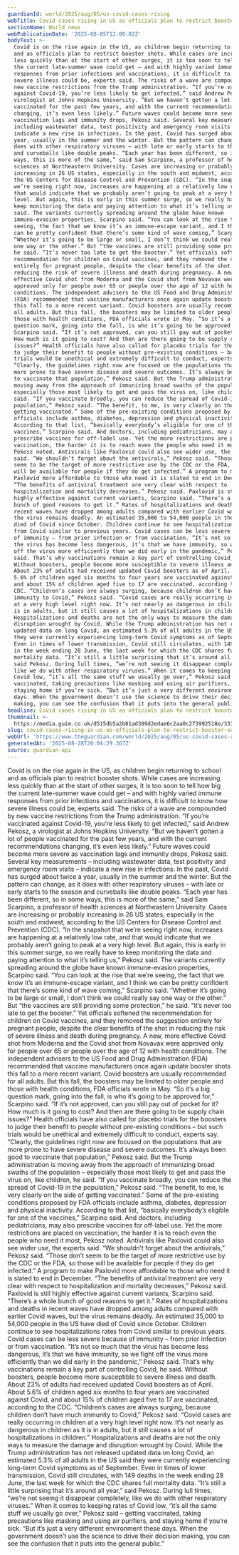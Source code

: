 ```yaml
---
guardianId: world/2025/aug/05/us-covid-cases-rising
webTitle: Covid cases rising in US as officials plan to restrict booster vaccines
sectionName: World news
webPublicationDate: '2025-08-05T12:00:02Z'
bodyText: >-
  Covid is on the rise again in the US, as children begin returning to school
  and as officials plan to restrict booster shots. While cases are increasing
  less quickly than at the start of other surges, it is too soon to tell how big
  the current late-summer wave could get – and with highly varied immune
  responses from prior infections and vaccinations, it is difficult to know how
  severe illness could be, experts said. The risks of a wave are compounded by
  new vaccine restrictions from the Trump administration. “If you’re vaccinated
  against Covid-19, you’re less likely to get infected,” said Andrew Pekosz, a
  virologist at Johns Hopkins University. “But we haven’t gotten a lot of people
  vaccinated for the past few years, and with the current recommendations
  changing, it’s even less likely.” Future waves could become more severe as
  vaccination lags and immunity drops, Pekosz said. Several key measurements –
  including wastewater data, test positivity and emergency room visits –
  indicate a new rise in infections. In the past, Covid has surged about twice a
  year, usually in the summer and the winter. But the pattern can change, as it
  does with other respiratory viruses – with late or early starts to the season
  and curveballs like double peaks. “Each year has been different, so in some
  ways, this is more of the same,” said Sam Scarpino, a professor of health
  sciences at Northeastern University. Cases are increasing or probably
  increasing in 26 US states, especially in the south and midwest, according to
  the US Centers for Disease Control and Prevention (CDC). “In the snapshot that
  we’re seeing right now, increases are happening at a relatively low rate, and
  that would indicate that we probably aren’t going to peak at a very high
  level. But again, this is early in this summer surge, so we really have to
  keep monitoring the data and paying attention to what it’s telling us,” Pekosz
  said. The variants currently spreading around the globe have known
  immune-evasion properties, Scarpino said. “You can look at the rise that we’re
  seeing, the fact that we know it’s an immune-escape variant, and I think we
  can be pretty confident that there’s some kind of wave coming,” Scarpino said.
  “Whether it’s going to be large or small, I don’t think we could really say
  one way or the other.” But “the vaccines are still providing some protection,”
  he said. “It’s never too late to get the booster.” Yet officials softened the
  recommendation for children on Covid vaccines, and they removed the suggestion
  entirely for pregnant people, despite the clear benefits of the shot in
  reducing the risk of severe illness and death during pregnancy. A new, more
  effective Covid shot from Moderna and the Covid shot from Novavax were
  approved only for people over 65 or people over the age of 12 with health
  conditions. The independent advisers to the US Food and Drug Administration
  (FDA) recommended that vaccine manufacturers once again update booster shots
  this fall to a more recent variant. Covid boosters are usually recommended for
  all adults. But this fall, the boosters may be limited to older people and
  those with health conditions, FDA officials wrote in May. “So it’s a big
  question mark, going into the fall, is who it’s going to be approved for,”
  Scarpino said. “If it’s not approved, can you still pay out of pocket for it?
  How much is it going to cost? And then are there going to be supply chain
  issues?” Health officials have also called for placebo trials for the boosters
  to judge their benefit to people without pre-existing conditions – but such
  trials would be unethical and extremely difficult to conduct, experts say.
  “Clearly, the guidelines right now are focused on the populations that are
  more prone to have severe disease and severe outcomes. It’s always been good
  to vaccinate that population,” Pekosz said. But the Trump administration is
  moving away from the approach of immunizing broad swaths of the population –
  especially those most likely to get and pass the virus on, like children, he
  said. “If you vaccinate broadly, you can reduce the spread of Covid-19 in the
  population,” Pekosz said. “The benefit, to me, is very clearly on the side of
  getting vaccinated.” Some of the pre-existing conditions proposed by FDA
  officials include asthma, diabetes, depression and physical inactivity.
  According to that list, “basically everybody’s eligible for one of the
  vaccines,” Scarpino said. And doctors, including pediatricians, may also
  prescribe vaccines for off-label use. Yet the more restrictions are placed on
  vaccination, the harder it is to reach even the people who need it most,
  Pekosz noted. Antivirals like Paxlovid could also see wider use, the experts
  said. “We shouldn’t forget about the antivirals,” Pekosz said. “Those don’t
  seem to be the target of more restrictive use by the CDC or the FDA, so those
  will be available for people if they do get infected.” A program to make
  Paxlovid more affordable to those who need it is slated to end in December.
  “The benefits of antiviral treatment are very clear with respect to
  hospitalization and mortality decreases,” Pekosz said. Paxlovid is still
  highly effective against current variants, Scarpino said. “There’s a whole
  bunch of good reasons to get it.” Rates of hospitalizations and deaths in
  recent waves have dropped among adults compared with earlier Covid waves, but
  the virus remains deadly. An estimated 35,000 to 54,000 people in the US have
  died of Covid since October. Children continue to see hospitalizations rates
  from Covid similar to previous years. Covid cases can be less severe because
  of immunity – from prior infection or from vaccination. “It’s not so much that
  the virus has become less dangerous, it’s that we have immunity, so we fight
  off the virus more efficiently than we did early in the pandemic,” Pekosz
  said. That’s why vaccinations remain a key part of controlling Covid, he said.
  Without boosters, people become more susceptible to severe illness and death.
  About 23% of adults had received updated Covid boosters as of April. About
  5.6% of children aged six months to four years are vaccinated against Covid,
  and about 15% of children aged five to 17 are vaccinated, according to the
  CDC. “Children’s cases are always surging, because children don’t have much
  immunity to Covid,” Pekosz said. “Covid cases are really occurring in children
  at a very high level right now. It’s not nearly as dangerous in children as it
  is in adults, but it still causes a lot of hospitalizations in children.”
  Hospitalizations and deaths are not the only ways to measure the damage and
  disruption wrought by Covid. While the Trump administration has not released
  updated data on long Covid, an estimated 5.3% of all adults in the US said
  they were currently experiencing long-term Covid symptoms as of September.
  Even in times of lower transmission, Covid still circulates, with 149 deaths
  in the week ending 28 June, the last week for which the CDC shares full
  mortality data. “It’s still a little surprising that it’s around all year,”
  said Pekosz. During lull times, “we’re not seeing it disappear completely,
  like we do with other respiratory viruses.” When it comes to keeping rates of
  Covid low, “it’s all the same stuff we usually go over,” Pekosz said – getting
  vaccinated, taking precautions like masking and using air purifiers, and
  staying home if you’re sick. “But it’s just a very different environment these
  days. When the government doesn’t use the science to drive their decision
  making, you can see the confusion that it puts into the general public.”
headline: Covid cases rising in US as officials plan to restrict booster vaccines
thumbnail: >-
  https://media.guim.co.uk/d515db5a2b01ad389d2edae6c2aa0c273992518e/333_0_5001_4000/500.jpg
slug: covid-cases-rising-in-us-as-officials-plan-to-restrict-booster-vaccines
webUrl: 'https://www.theguardian.com/world/2025/aug/05/us-covid-cases-rising'
generatedAt: '2025-08-28T20:04:29.367Z'
source: guardian-api
---
```

Covid is on the rise again in the US, as children begin returning to school and as officials plan to restrict booster shots. While cases are increasing less quickly than at the start of other surges, it is too soon to tell how big the current late-summer wave could get – and with highly varied immune responses from prior infections and vaccinations, it is difficult to know how severe illness could be, experts said. The risks of a wave are compounded by new vaccine restrictions from the Trump administration. “If you’re vaccinated against Covid-19, you’re less likely to get infected,” said Andrew Pekosz, a virologist at Johns Hopkins University. “But we haven’t gotten a lot of people vaccinated for the past few years, and with the current recommendations changing, it’s even less likely.” Future waves could become more severe as vaccination lags and immunity drops, Pekosz said. Several key measurements – including wastewater data, test positivity and emergency room visits – indicate a new rise in infections. In the past, Covid has surged about twice a year, usually in the summer and the winter. But the pattern can change, as it does with other respiratory viruses – with late or early starts to the season and curveballs like double peaks. “Each year has been different, so in some ways, this is more of the same,” said Sam Scarpino, a professor of health sciences at Northeastern University. Cases are increasing or probably increasing in 26 US states, especially in the south and midwest, according to the US Centers for Disease Control and Prevention (CDC). “In the snapshot that we’re seeing right now, increases are happening at a relatively low rate, and that would indicate that we probably aren’t going to peak at a very high level. But again, this is early in this summer surge, so we really have to keep monitoring the data and paying attention to what it’s telling us,” Pekosz said. The variants currently spreading around the globe have known immune-evasion properties, Scarpino said. “You can look at the rise that we’re seeing, the fact that we know it’s an immune-escape variant, and I think we can be pretty confident that there’s some kind of wave coming,” Scarpino said. “Whether it’s going to be large or small, I don’t think we could really say one way or the other.” But “the vaccines are still providing some protection,” he said. “It’s never too late to get the booster.” Yet officials softened the recommendation for children on Covid vaccines, and they removed the suggestion entirely for pregnant people, despite the clear benefits of the shot in reducing the risk of severe illness and death during pregnancy. A new, more effective Covid shot from Moderna and the Covid shot from Novavax were approved only for people over 65 or people over the age of 12 with health conditions. The independent advisers to the US Food and Drug Administration (FDA) recommended that vaccine manufacturers once again update booster shots this fall to a more recent variant. Covid boosters are usually recommended for all adults. But this fall, the boosters may be limited to older people and those with health conditions, FDA officials wrote in May. “So it’s a big question mark, going into the fall, is who it’s going to be approved for,” Scarpino said. “If it’s not approved, can you still pay out of pocket for it? How much is it going to cost? And then are there going to be supply chain issues?” Health officials have also called for placebo trials for the boosters to judge their benefit to people without pre-existing conditions – but such trials would be unethical and extremely difficult to conduct, experts say. “Clearly, the guidelines right now are focused on the populations that are more prone to have severe disease and severe outcomes. It’s always been good to vaccinate that population,” Pekosz said. But the Trump administration is moving away from the approach of immunizing broad swaths of the population – especially those most likely to get and pass the virus on, like children, he said. “If you vaccinate broadly, you can reduce the spread of Covid-19 in the population,” Pekosz said. “The benefit, to me, is very clearly on the side of getting vaccinated.” Some of the pre-existing conditions proposed by FDA officials include asthma, diabetes, depression and physical inactivity. According to that list, “basically everybody’s eligible for one of the vaccines,” Scarpino said. And doctors, including pediatricians, may also prescribe vaccines for off-label use. Yet the more restrictions are placed on vaccination, the harder it is to reach even the people who need it most, Pekosz noted. Antivirals like Paxlovid could also see wider use, the experts said. “We shouldn’t forget about the antivirals,” Pekosz said. “Those don’t seem to be the target of more restrictive use by the CDC or the FDA, so those will be available for people if they do get infected.” A program to make Paxlovid more affordable to those who need it is slated to end in December. “The benefits of antiviral treatment are very clear with respect to hospitalization and mortality decreases,” Pekosz said. Paxlovid is still highly effective against current variants, Scarpino said. “There’s a whole bunch of good reasons to get it.” Rates of hospitalizations and deaths in recent waves have dropped among adults compared with earlier Covid waves, but the virus remains deadly. An estimated 35,000 to 54,000 people in the US have died of Covid since October. Children continue to see hospitalizations rates from Covid similar to previous years. Covid cases can be less severe because of immunity – from prior infection or from vaccination. “It’s not so much that the virus has become less dangerous, it’s that we have immunity, so we fight off the virus more efficiently than we did early in the pandemic,” Pekosz said. That’s why vaccinations remain a key part of controlling Covid, he said. Without boosters, people become more susceptible to severe illness and death. About 23% of adults had received updated Covid boosters as of April. About 5.6% of children aged six months to four years are vaccinated against Covid, and about 15% of children aged five to 17 are vaccinated, according to the CDC. “Children’s cases are always surging, because children don’t have much immunity to Covid,” Pekosz said. “Covid cases are really occurring in children at a very high level right now. It’s not nearly as dangerous in children as it is in adults, but it still causes a lot of hospitalizations in children.” Hospitalizations and deaths are not the only ways to measure the damage and disruption wrought by Covid. While the Trump administration has not released updated data on long Covid, an estimated 5.3% of all adults in the US said they were currently experiencing long-term Covid symptoms as of September. Even in times of lower transmission, Covid still circulates, with 149 deaths in the week ending 28 June, the last week for which the CDC shares full mortality data. “It’s still a little surprising that it’s around all year,” said Pekosz. During lull times, “we’re not seeing it disappear completely, like we do with other respiratory viruses.” When it comes to keeping rates of Covid low, “it’s all the same stuff we usually go over,” Pekosz said – getting vaccinated, taking precautions like masking and using air purifiers, and staying home if you’re sick. “But it’s just a very different environment these days. When the government doesn’t use the science to drive their decision making, you can see the confusion that it puts into the general public.”
